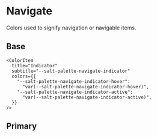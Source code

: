 
<Meta title="Theme/Palettes/Navigate" />

# Navigate

Colors used to signify navigation or navigable items.

## Base

<ColorContainer className="paletteContainer">
  <ColorPalette className="docs">
    <ColorItem
      title="Foreground"
      subtitle="--salt-palette-navigate-foreground"
      colors={{
        "--salt-palette-navigate-foreground-hover":
          "var(--salt-palette-navigate-foreground-hover)",
        "--salt-palette-navigate-foreground-active":
          "var(--salt-palette-navigate-foreground-active)",
        "--salt-palette-navigate-foreground-visited":
          "var(--salt-palette-navigate-foreground-visited)",
      }}
    />

    <ColorItem
      title="Indicator"
      subtitle="--salt-palette-navigate-indicator"
      colors={{
        "--salt-palette-navigate-indicator-hover":
          "var(--salt-palette-navigate-indicator-hover)",
        "--salt-palette-navigate-indicator-active":
          "var(--salt-palette-navigate-indicator-active)",
      }}
    />

  </ColorPalette>
</ColorContainer>

## Primary

<ColorContainer className="paletteContainer">
  <ColorPalette className="docs">
    <ColorItem
      title="Background"
      subtitle="--salt-palette-navigate-primary-background"
      colors={{
        "--salt-palette-navigate-primary-background":
          "var(--salt-palette-navigate-primary-background)",
        "--salt-palette-navigate-primary-background-hover":
          "var(--salt-palette-navigate-primary-background-hover)",
        "--salt-palette-navigate-primary-background-active":
          "var(--salt-palette-navigate-primary-background-active)",
      }}
    />
  </ColorPalette>
</ColorContainer>
